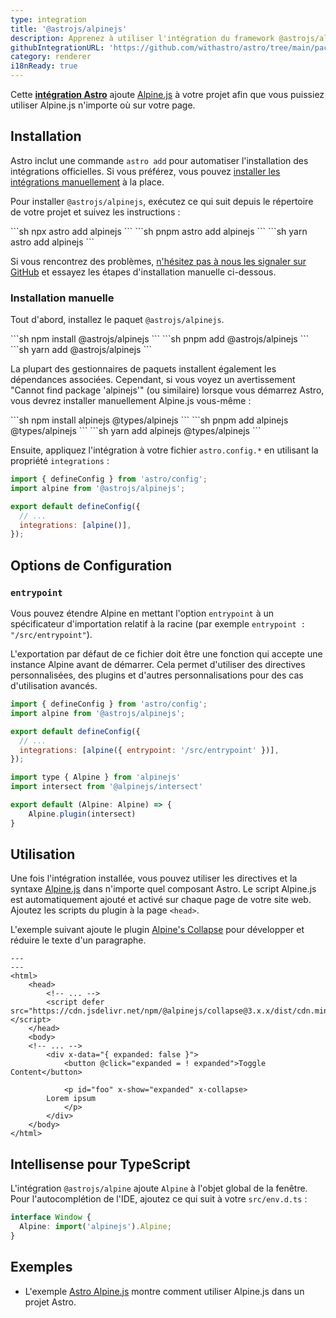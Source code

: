 ```yaml
---
type: integration
title: '@astrojs/alpinejs'
description: Apprenez à utiliser l'intégration du framework @astrojs/alpinejs pour étendre le support des composants dans votre projet Astro.
githubIntegrationURL: 'https://github.com/withastro/astro/tree/main/packages/integrations/alpinejs/'
category: renderer
i18nReady: true
---
```


Cette **[intégration Astro][astro-integration]** ajoute [Alpine.js](https://alpinejs.dev/) à votre projet afin que vous puissiez utiliser Alpine.js n'importe où sur votre page.

## Installation

Astro inclut une commande `astro add` pour automatiser l'installation des intégrations officielles. Si vous préférez, vous pouvez [installer les intégrations manuellement](#installation-manuelle) à la place.

Pour installer `@astrojs/alpinejs`, exécutez ce qui suit depuis le répertoire de votre projet et suivez les instructions :

<PackageManagerTabs>
  <Fragment slot="npm">
    ```sh
    npx astro add alpinejs
    ```
  </Fragment>
  <Fragment slot="pnpm">
    ```sh
    pnpm astro add alpinejs
    ```
  </Fragment>
  <Fragment slot="yarn">
    ```sh
    yarn astro add alpinejs
    ```
  </Fragment>
</PackageManagerTabs>

Si vous rencontrez des problèmes, [n'hésitez pas à nous les signaler sur GitHub](https://github.com/withastro/astro/issues) et essayez les étapes d'installation manuelle ci-dessous.

### Installation manuelle

Tout d'abord, installez le paquet `@astrojs/alpinejs`.

<PackageManagerTabs>
  <Fragment slot="npm">
    ```sh
    npm install @astrojs/alpinejs
    ```
  </Fragment>
  <Fragment slot="pnpm">
    ```sh
    pnpm add @astrojs/alpinejs
    ```
  </Fragment>
  <Fragment slot="yarn">
    ```sh
    yarn add @astrojs/alpinejs
    ```
  </Fragment>
</PackageManagerTabs>

La plupart des gestionnaires de paquets installent également les dépendances associées. Cependant, si vous voyez un avertissement "Cannot find package 'alpinejs'" (ou similaire) lorsque vous démarrez Astro, vous devrez installer manuellement Alpine.js vous-même :

<PackageManagerTabs>
  <Fragment slot="npm">
    ```sh
    npm install alpinejs @types/alpinejs
    ```
  </Fragment>
  <Fragment slot="pnpm">
    ```sh
    pnpm add alpinejs @types/alpinejs
    ```
  </Fragment>
  <Fragment slot="yarn">
    ```sh
    yarn add alpinejs @types/alpinejs
    ```
  </Fragment>
</PackageManagerTabs>

Ensuite, appliquez l'intégration à votre fichier `astro.config.*` en utilisant la propriété `integrations` :

```js ins="alpine()" title="astro.config.mjs" ins={2}
import { defineConfig } from 'astro/config';
import alpine from '@astrojs/alpinejs';

export default defineConfig({
  // ...
  integrations: [alpine()],
});
```

## Options de Configuration

### `entrypoint`

Vous pouvez étendre Alpine en mettant l'option `entrypoint` à un spécificateur d'importation relatif à la racine (par exemple `entrypoint : "/src/entrypoint"`).

L'exportation par défaut de ce fichier doit être une fonction qui accepte une instance Alpine avant de démarrer. Cela permet d'utiliser des directives personnalisées, des plugins et d'autres personnalisations pour des cas d'utilisation avancés.

```js title="astro.config.mjs"
import { defineConfig } from 'astro/config';
import alpine from '@astrojs/alpinejs';

export default defineConfig({
  // ...
  integrations: [alpine({ entrypoint: '/src/entrypoint' })],
});
```

```js title="src/entrypoint.ts"
import type { Alpine } from 'alpinejs'
import intersect from '@alpinejs/intersect'

export default (Alpine: Alpine) => {
    Alpine.plugin(intersect)
}
```

## Utilisation

Une fois l'intégration installée, vous pouvez utiliser les directives et la syntaxe [Alpine.js](https://alpinejs.dev/) dans n'importe quel composant Astro. Le script Alpine.js est automatiquement ajouté et activé sur chaque page de votre site web. Ajoutez les scripts du plugin à la page `<head>`.

L'exemple suivant ajoute le plugin [Alpine's Collapse](https://alpinejs.dev/plugins/collapse)  pour développer et réduire le texte d'un paragraphe.

```astro title="src/pages/index.astro" ins={6} ins="x-collapse"
---
---
<html>
	<head>
		<!-- ... -->
		<script defer src="https://cdn.jsdelivr.net/npm/@alpinejs/collapse@3.x.x/dist/cdn.min.js"></script>
	</head>
	<body>
    <!-- ... -->
		<div x-data="{ expanded: false }">
			<button @click="expanded = ! expanded">Toggle Content</button>

			<p id="foo" x-show="expanded" x-collapse>
        Lorem ipsum
			</p>
		</div>
	</body>
</html>
```

## Intellisense pour TypeScript

L'intégration `@astrojs/alpine` ajoute `Alpine` à l'objet global de la fenêtre. Pour l'autocomplétion de l'IDE, ajoutez ce qui suit à votre `src/env.d.ts` :

```ts title="src/env.d.ts"
interface Window {
  Alpine: import('alpinejs').Alpine;
}
```

## Exemples

* L'exemple [Astro Alpine.js](https://github.com/withastro/astro/tree/latest/examples/framework-alpine) montre comment utiliser Alpine.js dans un projet Astro.

[astro-integration]: /fr/guides/integrations-guide/

[astro-ui-frameworks]: /fr/core-concepts/framework-components/#using-framework-components
